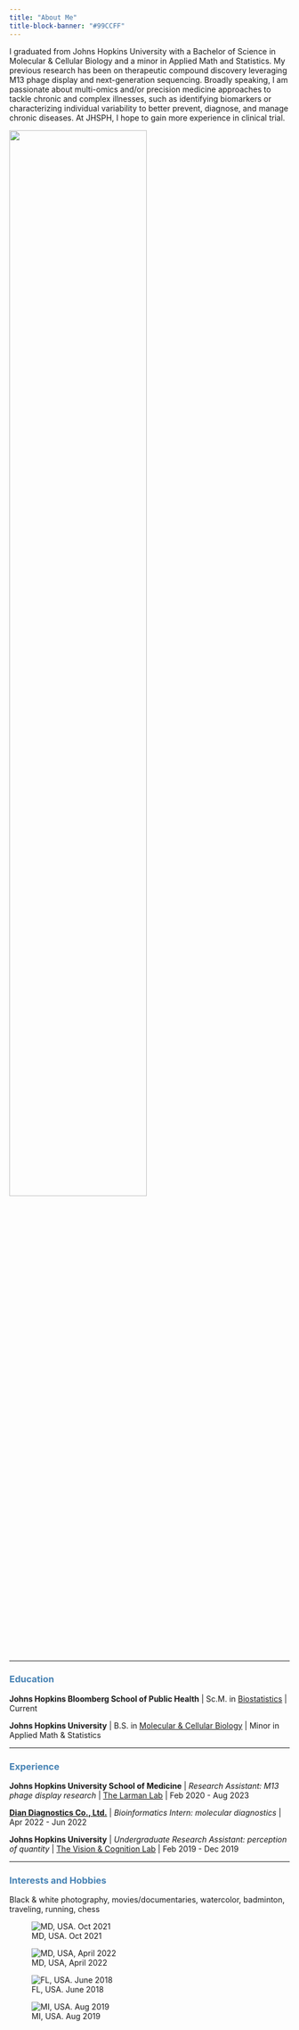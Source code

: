 ```yaml
---
title: "About Me"
title-block-banner: "#99CCFF"
---
```


::: grid
::: g-col-8
I graduated from Johns Hopkins University with a Bachelor of Science in Molecular & Cellular Biology and a minor in Applied Math and Statistics. My previous research has been on therapeutic compound discovery leveraging M13 phage display and next-generation sequencing. Broadly speaking, I am passionate about multi-omics and/or precision medicine approaches to tackle chronic and complex illnesses, such as identifying biomarkers or characterizing individual variability to better prevent, diagnose, and manage chronic diseases. At JHSPH, I hope to gain more experience in clinical trial.
:::

::: g-col-4
![](images/p7.jpg){width="70%"}
:::
:::

------------------------------------------------------------------------

### [Education]{style="color: #4682b4;"}

**Johns Hopkins Bloomberg School of Public Health** \| Sc.M. in [Biostatistics](https://publichealth.jhu.edu/academics/scm-dept-of-biostatistics) \| Current

**Johns Hopkins University** \| B.S. in [Molecular & Cellular Biology](https://bio.jhu.edu/) \| Minor in Applied Math & Statistics

------------------------------------------------------------------------

### [Experience]{style="color: #4682b4;"}

**Johns Hopkins University School of Medicine** \| *Research Assistant: M13 phage display research* \| [The Larman Lab](https://labs.pathology.jhu.edu/larman/) \| Feb 2020 - Aug 2023

[**Dian Diagnostics Co., Ltd.**](http://en.dazd.cn/) \| *Bioinformatics Intern: molecular diagnostics* \| Apr 2022 - Jun 2022

**Johns Hopkins University** \| *Undergraduate Research Assistant: perception of quantity* \| [The Vision & Cognition Lab](https://www.halberdalab.net/) \| Feb 2019 - Dec 2019

------------------------------------------------------------------------

### [Interests and Hobbies]{style="color: #4682b4;"}

Black & white photography, movies/documentaries, watercolor, badminton, traveling, running, chess

::: {layout-ncol="2"}
![MD, USA. Oct 2021](images/p1.png)

![MD, USA, April 2022](images/p2.png)

![FL, USA. June 2018](images/p9.jpg)

![MI, USA. Aug 2019](images/p4.jpg)
:::
